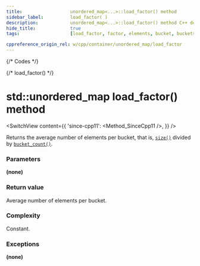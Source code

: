 ```yaml
---
title:					unordered_map<...>::load_factor() method
sidebar_label:			load_factor( )
description:			unordered_map<...>::load_factor() method C++ documentation
hide_title:				true
tags:					[load_factor, factor, elements, bucket, buckets]

cppreference_origin_rel: w/cpp/container/unordered_map/load_factor
---
```



{/* Codes */}

{/* load_factor() */}

# std::unordered_map load_factor() method

<SwitchView content={{
    'since-cpp11': <Method_SinceCpp11 />,
    }} />

Returns the average number of elements per bucket, that is, [`size()`](/docs/std/containers/unordered-map/size) divided by [`bucket_count()`](/docs/std/containers/unordered-map/bucket_count).

### Parameters

**(none)**

### Return value

Average number of elements per bucket.

### Complexity

Constant.

### Exceptions

**(none)**

<ImproveSection />

